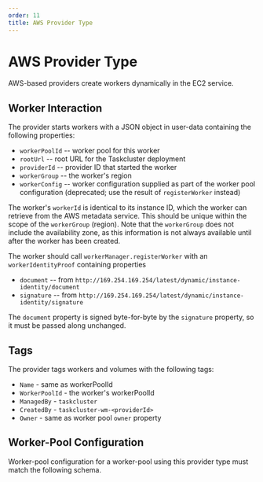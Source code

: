 ```yaml
---
order: 11
title: AWS Provider Type
---
```


# AWS Provider Type

AWS-based providers create workers dynamically in the EC2 service.

## Worker Interaction

The provider starts workers with a JSON object in user-data containing the following properties:

* `workerPoolId` -- worker pool for this worker
* `rootUrl` -- root URL for the Taskcluster deployment
* `providerId` -- provider ID that started the worker
* `workerGroup` -- the worker's region
* `workerConfig` -- worker configuration supplied as part of the worker pool configuration (deprecated; use the result of `registerWorker` instead)

The worker's `workerId` is identical to its instance ID, which the worker can retrieve from the AWS metadata service.
This should be unique within the scope of the `workerGroup` (region).
Note that the `workerGroup` does not include the availability zone, as this information is not always available until after the worker has been created.

The worker should call `workerManager.registerWorker` with an `workerIdentityProof` containing properties

* `document` -- from `http://169.254.169.254/latest/dynamic/instance-identity/document`
* `signature` -- from `http://169.254.169.254/latest/dynamic/instance-identity/signature`

The `document` property is signed byte-for-byte by the `signature` property, so it must be passed along unchanged.

## Tags

The provider tags workers and volumes with the following tags:

 * `Name` - same as workerPoolId
 * `WorkerPoolId` - the worker's workerPoolId
 * `ManagedBy` - `taskcluster`
 * `CreatedBy` - `taskcluster-wm-<providerId>`
 * `Owner` - same as worker pool `owner` property

## Worker-Pool Configuration

Worker-pool configuration for a worker-pool using this provider type must match the following schema.

<SchemaTable schema="/schemas/worker-manager/v1/config-aws.json#" />
